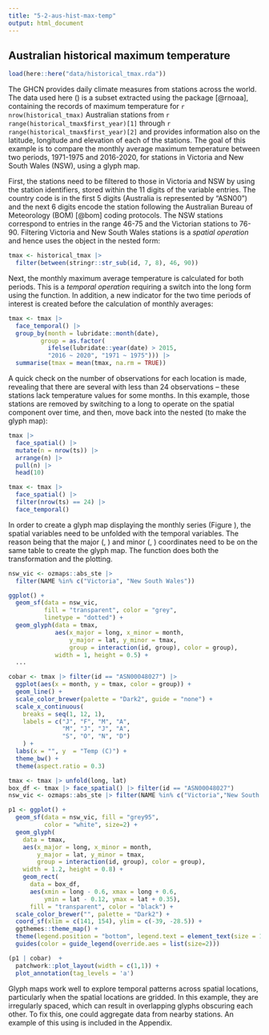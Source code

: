 ```yaml
---
title: "5-2-aus-hist-max-temp"
output: html_document
---
```


## Australian historical maximum temperature {#historicaltmax}

```r
load(here::here("data/historical_tmax.rda"))
```


The GHCN provides daily climate measures from stations across the world. The data used here (\code{historical_tmax}) is a subset extracted using the package \pkg{rnoaa} [@rnoaa], containing the records of maximum temperature for `r nrow(historical_tmax)` Australian stations from `r range(historical_tmax$first_year)[1]` through `r range(historical_tmax$first_year)[2]` and provides information also on the latitude, longitude and elevation of each of the  stations. <!-- This data  is already cast into a \code{cubble} data object (please see Appendix X for the code to extract  the data from XX and prepare the data into \code{cubble} form), with \code{id} as the key, \code{date} as the index, and \code{c(longitude, latitude)} as the coordinates.--> The goal of this example is to compare the monthly average maximum temperature between two periods, 1971-1975 and 2016-2020, for stations in Victoria and New South Wales (NSW), using a glyph map.

First, the stations need to be filtered to those in Victoria and NSW by using the station identifiers, stored within the 11 digits of the \code{id} variable entries. The country code is in the first 5 digits (Australia is represented by "ASN00") and the next 6 digits encode the station following the Australian Bureau of Meteorology (BOM) [@bom] coding protocols. The NSW stations correspond to entries in the range 46-75 and the Victorian stations to 76-90. Filtering Victoria and New South Wales stations is a *spatial operation* and hence uses the \code{cubble} object in the nested form:

<!-- BOM link: http://www.bom.gov.au/climate/cdo/about/site-num.shtml -->

```r
tmax <- historical_tmax |>
  filter(between(stringr::str_sub(id, 7, 8), 46, 90))
```

Next, the monthly maximum average temperature is  calculated for both periods. This is a *temporal operation* requiring a switch into the long \code{cubble} form using the \code{face_temporal()} function. In addition, a new indicator for the two time periods of interest is created before the calculation of monthly averages:

```r
tmax <- tmax |>
  face_temporal() |> 
  group_by(month = lubridate::month(date),
         group = as.factor(
           ifelse(lubridate::year(date) > 2015,
           "2016 ~ 2020", "1971 ~ 1975"))) |>
  summarise(tmax = mean(tmax, na.rm = TRUE))
```

A quick check on the number of observations for each location is made, revealing that there are several with less than 24 observations -- these stations lack temperature values for some months. In this example, those stations are removed by switching to a long \code{cubble} to operate on the spatial component over time, and then, move back into the nested \code{cubble} (to make the glyph map):

```r
tmax |> 
  face_spatial() |> 
  mutate(n = nrow(ts)) |>
  arrange(n) |>
  pull(n) |> 
  head(10)

tmax <- tmax |> 
  face_spatial() |> 
  filter(nrow(ts) == 24) |>
  face_temporal()
```

In order to create a glyph map displaying the monthly series  (Figure \ref{fig:basic-manip}), the spatial variables need to be unfolded with the temporal variables. The reason being that the major (\code{long}, \code{lat}) and minor (\code{month}, \code{tmax}) coordinates need to be on the same table to create the glyph map. The \code{geom_glyph()} function does both the transformation and the plotting. 

```r
nsw_vic <- ozmaps::abs_ste |>
  filter(NAME %in% c("Victoria", "New South Wales"))

ggplot() +
  geom_sf(data = nsw_vic,
          fill = "transparent", color = "grey",
          linetype = "dotted") +
  geom_glyph(data = tmax,
             aes(x_major = long, x_minor = month,
                 y_major = lat, y_minor = tmax,
                 group = interaction(id, group), color = group),
             width = 1, height = 0.5) +
  ...
```

```r
cobar <- tmax |> filter(id == "ASN00048027") |>
  ggplot(aes(x = month, y = tmax, color = group)) +
  geom_line() +
  scale_color_brewer(palette = "Dark2", guide = "none") +
  scale_x_continuous(
    breaks = seq(1, 12, 1), 
    labels = c("J", "F", "M", "A",
               "M", "J", "J", "A",
               "S", "O", "N", "D")
    ) +
  labs(x = "", y  = "Temp (C)") +
  theme_bw() + 
  theme(aspect.ratio = 0.3)

```


```r
tmax <- tmax |> unfold(long, lat)
box_df <- tmax |> face_spatial() |> filter(id == "ASN00048027")
nsw_vic <- ozmaps::abs_ste |> filter(NAME %in% c("Victoria","New South Wales"))

p1 <- ggplot() + 
  geom_sf(data = nsw_vic, fill = "grey95", 
          color = "white", size=2) + 
  geom_glyph(
    data = tmax, 
    aes(x_major = long, x_minor = month, 
        y_major = lat, y_minor = tmax,
        group = interaction(id, group), color = group),
    width = 1.2, height = 0.8) +
    geom_rect(
      data = box_df,
      aes(xmin = long - 0.6, xmax = long + 0.6,
          ymin = lat - 0.12, ymax = lat + 0.35),
      fill = "transparent", color = "black") +
  scale_color_brewer("", palette = "Dark2") + 
  coord_sf(xlim = c(141, 154), ylim = c(-39, -28.5)) + 
  ggthemes::theme_map() +
  theme(legend.position = "bottom", legend.text = element_text(size = 10)) + 
  guides(color = guide_legend(override.aes = list(size=2)))

(p1 | cobar)  + 
  patchwork::plot_layout(width = c(1,1)) + 
  plot_annotation(tag_levels = 'a')

```

Glyph maps work well to explore temporal patterns across spatial locations, particularly when the spatial locations are gridded. In this example, they are irregularly spaced, which can result in overlapping glyphs obscuring each other. To fix this, one could aggregate data from nearby stations. An example of this using is included in the Appendix. 
